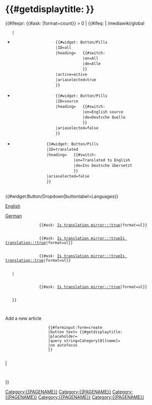 <includeonly>{{X/SetProperty|Language code}}{{X/SetProperty|Is translation}}
= {{#getdisplaytitle:{{FULLPAGENAME}} }} =
{{#ifexpr:  {{#ask: [[Category:{{PAGENAME}}]]|format=count}} > 0
|   {{#ifeq: {{SCRIPTPATH}} | /mediawiki/global
    |   <div class="d-flex justify-content-between align-items-center border-bottom mb-5">
            <!-- Tabs to filter the displayed articles -->
            <ul class="nav nav-pills mx-0 my-3" id="filter-pills" role="tablist">
                <li class="nav-item" role="presentation">
                    {{#widget: Button/Pills
                    |ID=all
                    |heading=   {{#switch: {{PAGELANGUAGE}}
                                |en=All
                                |de=Alle
                                }}
                    |active=active
                    |ariaselected=true
                    }}
                </li>
                <li class="nav-item px-2" role="presentation">
                    {{#widget: Button/Pills
                    |ID=source
                    |heading=   {{#switch: {{PAGELANGUAGE}}
                                |en=English source
                                |de=Deutsche Quelle
                                }}
                    |ariaselected=false
                    }}
                </li>
                <li class="nav-item px-2" role="presentation">
                {{#widget: Button/Pills
                |ID=translated
                |heading=   {{#switch: {{PAGELANGUAGE}}
                            |en=Translated to English
                            |de=Ins Deutsche übersetzt
                            }}
                |ariaselected=false
                }}
                </li>
            </ul>
            <div class="dropdown">{{#widget:Button/Dropdown|buttonlabel=Languages}}<div class="dropdown-menu">
                <div class="dropdown-item">[[Atlas:{{ROOTPAGENAME}}|English]]</div>
                <div class="dropdown-item">[[Atlas:{{ROOTPAGENAME}}/de|German]]</div>
                </div>
            </div>
        </div>
        <div class="tab-content" id="filter-pills-content">
            <!-- Articles that have the same language as the source page are always hidden-->
            <!-- Display all articles in this category -->
            <div class="tab-pane fade show active" id="all-pills-content" role="tabpanel" aria-labelledby="all-pills-tab">
                {{#ask: [[Category:{{PAGENAME}}]][[Is translation mirror::!true]]|format=ul}}
            </div>
            <!-- Display articles that are originally written in the selected language -->
            <div class="tab-pane fade" id="source-pills-content" role="tabpanel" aria-labelledby="source-pills-tab">
                {{#ask: [[Category:{{PAGENAME}}]][[Is translation mirror::!true]][[Is translation::!true]]|format=ul}}
            </div>
            <!-- Display articles that were translated to the selected language -->
            <div class="tab-pane fade" id="translated-pills-content" role="tabpanel" aria-labelledby="translated-pills-tab">
                {{#ask: [[Category:{{PAGENAME}}]][[Is translation mirror::!true]][[Is translation::true]]|format=ul}}
            </div>
        </div>
    |   <!-- Display all articles in this category -->
            <div class="tab-pane fade show active" id="all-pills-content" role="tabpanel" aria-labelledby="all-pills-tab">
                {{#ask: [[Category:{{PAGENAME}}]][[Is translation mirror::!true]]|format=ul}}
            </div>
    }}
    <!-- Input box to create another article in this category -->
    <div class="position-fixed" style="bottom:6rem; right:3rem" type="button" data-toggle="modal" data-target="#add-article"><span class="text-primary far fa-edit fa-3x" id="add-article-btn"></span></div>
    <div class="modal fade" id="add-article" tabindex="-1" role="dialog" aria-labelledby="AddArticle" aria-hidden="true">
        <div class="modal-dialog modal-dialog-centered" role="document">
            <div class="modal-content">
                <div class="modal-body">
                    <div class="h3 text-center border-0">Add a new article</div>
                    {{#forminput:form=create
                    |button text={{int:atlas-section-displaycat-addarticle}} {{#getdisplaytitle:{{FULLPAGENAME}}
                    |placeholder={{int:atlas-section-displaycat-title}}
                    |query string=Category[0][name]={{PAGENAME}}
                    |no autofocus
                    }}
                </div>
                <div class="modal-footer">
                    <div class="btn btn-secondary" data-dismiss="modal">{{int:atlas-section-displaycat-close}}</div>
                </div>
            </div>
        </div>
    </div>
|   <!-- Input box to create the first article in this category -->
    {{X/NothingHere}}
}}</includeonly>